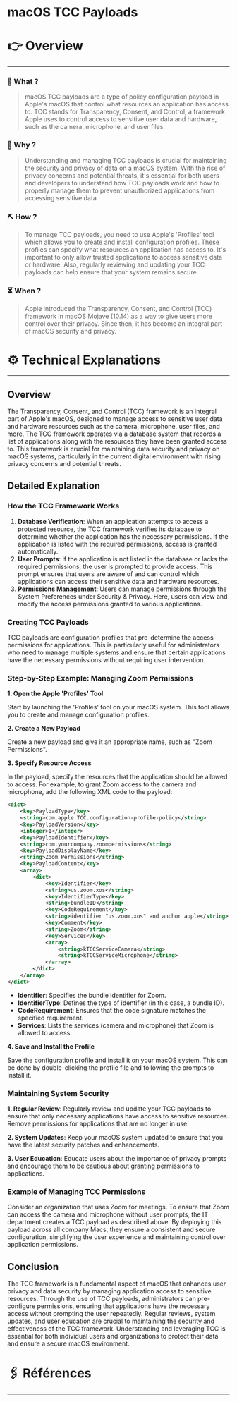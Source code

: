 # macOS TCC Payloads


# 👉 Overview

---

### 👀 What ?

> macOS TCC payloads are a type of policy configuration payload in Apple's macOS that control what resources an application has access to. TCC stands for Transparency, Consent, and Control, a framework Apple uses to control access to sensitive user data and hardware, such as the camera, microphone, and user files.
> 

### 🧐 Why ?

> Understanding and managing TCC payloads is crucial for maintaining the security and privacy of data on a macOS system. With the rise of privacy concerns and potential threats, it's essential for both users and developers to understand how TCC payloads work and how to properly manage them to prevent unauthorized applications from accessing sensitive data.
> 

### ⛏️ How ?

> To manage TCC payloads, you need to use Apple's 'Profiles' tool which allows you to create and install configuration profiles. These profiles can specify what resources an application has access to. It's important to only allow trusted applications to access sensitive data or hardware. Also, regularly reviewing and updating your TCC payloads can help ensure that your system remains secure.
> 

### ⏳ When ?

> Apple introduced the Transparency, Consent, and Control (TCC) framework in macOS Mojave (10.14) as a way to give users more control over their privacy. Since then, it has become an integral part of macOS security and privacy.
> 

# ⚙️ Technical Explanations

---

## Overview

The Transparency, Consent, and Control (TCC) framework is an integral part of Apple's macOS, designed to manage access to sensitive user data and hardware resources such as the camera, microphone, user files, and more. The TCC framework operates via a database system that records a list of applications along with the resources they have been granted access to. This framework is crucial for maintaining data security and privacy on macOS systems, particularly in the current digital environment with rising privacy concerns and potential threats.

## Detailed Explanation

### How the TCC Framework Works

1. **Database Verification**: When an application attempts to access a protected resource, the TCC framework verifies its database to determine whether the application has the necessary permissions. If the application is listed with the required permissions, access is granted automatically.
2. **User Prompts**: If the application is not listed in the database or lacks the required permissions, the user is prompted to provide access. This prompt ensures that users are aware of and can control which applications can access their sensitive data and hardware resources.
3. **Permissions Management**: Users can manage permissions through the System Preferences under Security & Privacy. Here, users can view and modify the access permissions granted to various applications.

### Creating TCC Payloads

TCC payloads are configuration profiles that pre-determine the access permissions for applications. This is particularly useful for administrators who need to manage multiple systems and ensure that certain applications have the necessary permissions without requiring user intervention.

### Step-by-Step Example: Managing Zoom Permissions

**1. Open the Apple 'Profiles' Tool**

Start by launching the 'Profiles' tool on your macOS system. This tool allows you to create and manage configuration profiles.

**2. Create a New Payload**

Create a new payload and give it an appropriate name, such as "Zoom Permissions".

**3. Specify Resource Access**

In the payload, specify the resources that the application should be allowed to access. For example, to grant Zoom access to the camera and microphone, add the following XML code to the payload:

```xml
<dict>
    <key>PayloadType</key>
    <string>com.apple.TCC.configuration-profile-policy</string>
    <key>PayloadVersion</key>
    <integer>1</integer>
    <key>PayloadIdentifier</key>
    <string>com.yourcompany.zoompermissions</string>
    <key>PayloadDisplayName</key>
    <string>Zoom Permissions</string>
    <key>PayloadContent</key>
    <array>
        <dict>
            <key>Identifier</key>
            <string>us.zoom.xos</string>
            <key>IdentifierType</key>
            <string>bundleID</string>
            <key>CodeRequirement</key>
            <string>identifier "us.zoom.xos" and anchor apple</string>
            <key>Comment</key>
            <string>Zoom</string>
            <key>Services</key>
            <array>
                <string>kTCCServiceCamera</string>
                <string>kTCCServiceMicrophone</string>
            </array>
        </dict>
    </array>
</dict>

```

- **Identifier**: Specifies the bundle identifier for Zoom.
- **IdentifierType**: Defines the type of identifier (in this case, a bundle ID).
- **CodeRequirement**: Ensures that the code signature matches the specified requirement.
- **Services**: Lists the services (camera and microphone) that Zoom is allowed to access.

**4. Save and Install the Profile**

Save the configuration profile and install it on your macOS system. This can be done by double-clicking the profile file and following the prompts to install it.

### Maintaining System Security

**1. Regular Review**: Regularly review and update your TCC payloads to ensure that only necessary applications have access to sensitive resources. Remove permissions for applications that are no longer in use.

**2. System Updates**: Keep your macOS system updated to ensure that you have the latest security patches and enhancements.

**3. User Education**: Educate users about the importance of privacy prompts and encourage them to be cautious about granting permissions to applications.

### Example of Managing TCC Permissions

Consider an organization that uses Zoom for meetings. To ensure that Zoom can access the camera and microphone without user prompts, the IT department creates a TCC payload as described above. By deploying this payload across all company Macs, they ensure a consistent and secure configuration, simplifying the user experience and maintaining control over application permissions.

## Conclusion

The TCC framework is a fundamental aspect of macOS that enhances user privacy and data security by managing application access to sensitive resources. Through the use of TCC payloads, administrators can pre-configure permissions, ensuring that applications have the necessary access without prompting the user repeatedly. Regular reviews, system updates, and user education are crucial to maintaining the security and effectiveness of the TCC framework. Understanding and leveraging TCC is essential for both individual users and organizations to protect their data and ensure a secure macOS environment.

# 🖇️ Références

---